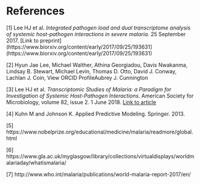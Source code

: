 # References

[1] Lee HJ et al. _Integrated pathogen load and dual transcriptome analysis of systemic host-pathogen interactions in severe malaria._ 25 September 2017. [Link to preprint](https://www.biorxiv.org/content/early/2017/09/25/193631](https://www.biorxiv.org/content/early/2017/09/25/193631)

[2] Hyun Jae Lee, Michael Walther, Athina Georgiadou, Davis Nwakanma, Lindsay B. Stewart, Michael Levin, Thomas D. Otto, David J. Conway, Lachlan J. Coin,  View ORCID ProfileAubrey J. Cunnington

[3] Lee HJ et al. _Transcriptomic Studies of Malaria: a Paradigm for Investigation of Systemic Host-Pathogen Interactions_. American Society for Microbiology, volume 82, issue 2. 1 June 2018.
[Link to article](https://doi.org/10.1128/MMBR.00071-17)

[4] Kuhn M and Johnson K. Applied Predictive Modeling. Springer. 2013. 

[5] https://www.nobelprize.org/educational/medicine/malaria/readmore/global.html

[6] https://www.gla.ac.uk/myglasgow/library/collections/virtualdisplays/worldmalariaday/whatismalaria/

[7] http://www.who.int/malaria/publications/world-malaria-report-2017/en/


